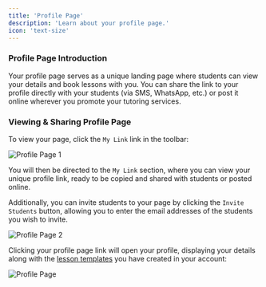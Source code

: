 ```yaml
---
title: 'Profile Page'
description: 'Learn about your profile page.'
icon: 'text-size'
---
```


### Profile Page Introduction

Your profile page serves as a unique landing page where students can view your details and book lessons with you. You can share the link to your profile directly with your students (via SMS, WhatsApp, etc.) or post it online wherever you promote your tutoring services.

### Viewing & Sharing Profile Page

To view your page, click the `My Link` link in the toolbar:

![Profile Page 1](/images/profile-page-1.png)

You will then be directed to the `My Link` section, where you can view your unique profile link, ready to be copied and shared with students or posted online.

Additionally, you can invite students to your page by clicking the `Invite Students` button, allowing you to enter the email addresses of the students you wish to invite.

![Profile Page 2](/images/profile-page-2.png)

Clicking your profile page link will open your profile, displaying your details along with the [lesson templates](/templates/lesson-template-intro) you have created in your account:

![Profile Page](/images/profile-page.png)
